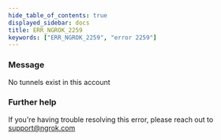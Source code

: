 ```yaml
---
hide_table_of_contents: true
displayed_sidebar: docs
title: ERR_NGROK_2259
keywords: ["ERR_NGROK_2259", "error 2259"]
---
```


### Message

No tunnels exist in this account

### Further help

If you're having trouble resolving this error, please reach out to [support@ngrok.com](mailto:support@ngrok.com?subject=Help%20with%20ERR_NGROK_2259)
